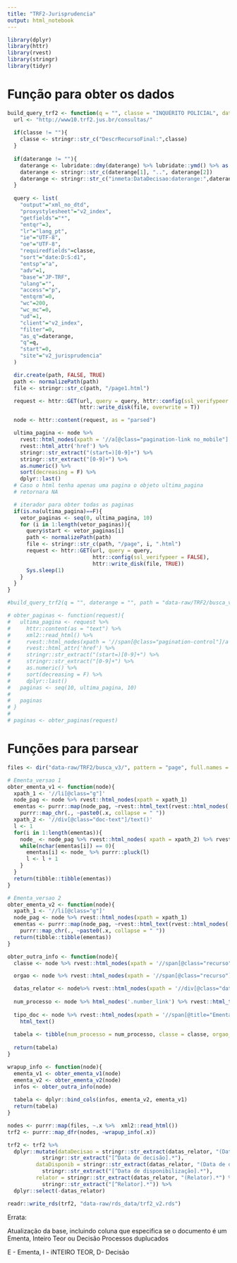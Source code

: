 ```yaml
---
title: "TRF2-Jurisprudencia"
output: html_notebook
---
```


```r
library(dplyr)
library(httr)
library(rvest)
library(stringr)
library(tidyr)
```

# Função para obter os dados

```r
build_query_trf2 <- function(q = "", classe = "INQUÉRITO POLICIAL", daterange = c("01-01-2003", "04-04-2018"), path = getwd()){
  url <- "http://www10.trf2.jus.br/consultas/"  
  
  if(classe != ""){
    classe <- stringr::str_c("DescrRecursoFinal:",classe)  
  }
  
  if(daterange != ""){
    daterange <- lubridate::dmy(daterange) %>% lubridate::ymd() %>% as.character()
    daterange <- stringr::str_c(daterange[1], "..", daterange[2])
    daterange <- stringr::str_c("inmeta:DataDecisao:daterange:",daterange)  
  }
  
  query <- list(
    "output"="xml_no_dtd",
    "proxystylesheet"="v2_index",
    "getfields"="*",
    "entqr"=3,
    "lr"="lang_pt",
    "ie"="UTF-8",
    "oe"="UTF-8",
    "requiredfields"=classe,
    "sort"="date:D:S:d1",
    "entsp"="a",
    "adv"=1,
    "base"="JP-TRF",
    "ulang"="",
    "access"="p",
    "entqrm"=0,
    "wc"=200,
    "wc_mc"=0,
    "ud"=1,
    "client"="v2_index",
    "filter"=0,
    "as_q"=daterange,
    "q"=q,
    "start"=0,
    "site"="v2_jurisprudencia"
  )

  dir.create(path, FALSE, TRUE)
  path <- normalizePath(path)
  file <- stringr::str_c(path, "/page1.html")

  request <- httr::GET(url, query = query, httr::config(ssl_verifypeer = FALSE),
                       httr::write_disk(file, overwrite = T))

  node <- httr::content(request, as = "parsed")

  ultima_pagina <- node %>% 
    rvest::html_nodes(xpath = '//a[@class="pagination-link no_mobile"]') %>%
    rvest::html_attr('href') %>%
    stringr::str_extract("(start=)[0-9]+") %>%
    stringr::str_extract("[0-9]+") %>% 
    as.numeric() %>%
    sort(decreasing = F) %>%
    dplyr::last()
  # Caso o html tenha apenas uma pagina o objeto ultima_pagina
  # retornara NA

  # iterador para obter todas as paginas
  if(is.na(ultima_pagina)==F){
    vetor_paginas <- seq(0, ultima_pagina, 10)
    for (i in 1:length(vetor_paginas)){
      query$start <- vetor_paginas[i]
      path <- normalizePath(path)
      file <- stringr::str_c(path, "/page", i, ".html")
      request <- httr::GET(url, query = query,
                           httr::config(ssl_verifypeer = FALSE),
                           httr::write_disk(file, TRUE))
      Sys.sleep(1)
    }  
  }
} 

#build_query_trf2(q = "", daterange = "", path = "data-raw/TRF2/busca_v3/")

# obter_paginas <- function(request){
#   ultima_pagina <- request %>% 
#     httr::content(as = "text") %>% 
#     xml2::read_html() %>% 
#     rvest::html_nodes(xpath = '//span[@class="pagination-control"]/a') %>% 
#     rvest::html_attr('href') %>% 
#     stringr::str_extract("(start=)[0-9]+") %>%
#     stringr::str_extract("[0-9]+") %>% 
#     as.numeric() %>% 
#     sort(decreasing = F) %>% 
#     dplyr::last()
#   paginas <- seq(10, ultima_pagina, 10) 
#   
#   paginas
# }
# 
# paginas <- obter_paginas(request)
```

# Funções para parsear

```r
files <- dir("data-raw/TRF2/busca_v3/", pattern = "page", full.names = T)

# Ementa_versao 1
obter_ementa_v1 <- function(node){
  xpath_1 <- '//li[@class="g"]'
  node_pag <- node %>% rvest::html_nodes(xpath = xpath_1)
  ementas <- purrr::map(node_pag, ~rvest::html_text(rvest::html_nodes(.x, '.text_ementa'))) %>% 
    purrr::map_chr(., ~paste0(.x, collapse = " "))
  xpath_2 <- '//div[@class="doc-text"]/text()'
  l <- 1
  for(i in 1:length(ementas)){
    node_ <- node_pag %>% rvest::html_nodes( xpath = xpath_2) %>% rvest::html_text()
    while(nchar(ementas[i]) == 0){
      ementas[i] <- node_ %>% purrr::pluck(l)
      l <- l + 1
    }
  }
  return(tibble::tibble(ementas))
}

# Ementa_versao 2
obter_ementa_v2 <- function(node){
  xpath_1 <- '//li[@class="g"]'
  node_pag <- node %>% rvest::html_nodes(xpath = xpath_1)
  ementas <- purrr::map(node_pag, ~rvest::html_text(rvest::html_nodes(.x, '.text_ementa'))) %>% 
    purrr::map_chr(., ~paste0(.x, collapse = " "))
  return(tibble::tibble(ementas))
}

obter_outra_info <- function(node){
  classe <- node %>% rvest::html_nodes(xpath = '//span[@class="recurso"]') %>% rvest::html_text() %>% .[seq(1, length(.),2)] %>% stringr::str_replace(".*:", "") %>% stringr::str_trim()

  orgao <- node %>% rvest::html_nodes(xpath = '//span[@class="recurso"]') %>% rvest::html_text() %>% .[seq(2, length(.),2)] %>% stringr::str_replace(".*:", "") %>% stringr::str_trim()

  datas_relator <- node%>% rvest::html_nodes(xpath = '//div[@class="data-relator"]') %>% rvest::html_text()# precisa de reparo
  
  num_processo <- node %>% html_nodes('.number_link') %>% rvest::html_text(trim = T)
  
  tipo_doc <- node %>% rvest::html_nodes(xpath = '//span[@title="Ementas"]|//span[@title="Decisões"]|//span[@title="Inteiro Teor"]|//span[@class="img_base img_decisao"]') %>%
    html_text()
  
  tabela <- tibble(num_processo = num_processo, classe = classe, orgao_julgador = orgao, datas_relator = datas_relator, tipo_documento = tipo_doc)
  
  return(tabela)
}

wrapup_info <- function(node){
  ementa_v1 <- obter_ementa_v1(node)
  ementa_v2 <- obter_ementa_v2(node)
  infos <- obter_outra_info(node)
  
  tabela <- dplyr::bind_cols(infos, ementa_v2, ementa_v1)
  return(tabela)
}

nodes <- purrr::map(files, ~.x %>%  xml2::read_html())
trf2 <- purrr::map_dfr(nodes, ~wrapup_info(.x))

trf2 <- trf2 %>% 
  dplyr::mutate(dataDecisao = stringr::str_extract(datas_relator, "(Data de decisão)[0-9][0-9]\\/[0-9][0-9]\\/[0-9][0-9][0-9][0-9]") %>% 
           stringr::str_extract("[^Data de decisão].*"),
         dataDisponib = stringr::str_extract(datas_relator, "(Data de disponibilização)[0-9][0-9]\\/[0-9][0-9]\\/[0-9][0-9][0-9][0-9]") %>% 
           stringr::str_extract("[^Data de disponibilização].*"),
         relator = stringr::str_extract(datas_relator, "(Relator).*") %>% 
           stringr::str_extract("[^Relator].*")) %>% 
  dplyr::select(-datas_relator)

readr::write_rds(trf2, "data-raw/rds_data/trf2_v2.rds")
```

Errata:

Atualização da base, incluindo coluna que especifica se o documento é um Ementa, Inteiro Teor ou Decisão
Processos duplucados 

E - Ementa, I - iNTEIRO TEOR, D- Decisão
